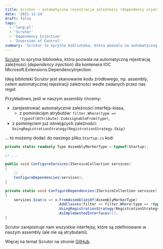 ```yaml
---
title: Scrutor — automatyczna rejestracja zależności (dependency injection)
date: '2021-11-14'
draft: false
tags:
  - 'lang:pl'
  - 'Scrutor'
  - 'Dependency Injection'
  - 'Inversion of Control'
summary: 'Scrutor to sprytna biblioteka, która pozwala na automatyczną rejestrację zależności (dependency injection) dla kontenera IOC Microsoft.Extensions.DependencyInjection.'
---
```


[Scrutor](https://github.com/khellang/Scrutor) to sprytna biblioteka, która pozwala na automatyczną rejestrację zależności (_dependency injection_) dla kontenera IOC Microsoft.Extensions.DependencyInjection.

Ideą biblioteki Scrutor jest skanowanie kodu źródłowego, np. assembly, celem automatycznej rejestracji zależności wedle zadanych przez nas reguł.

Przykładowo, jeśli w naszym assembly chcemy:

- zarejestrować automatycznie zależności interfejs-klasa,
  - z pominiecięm atrybutów: `filter.Where(type => !typeof(Attribute).IsAssignableFrom(type)`,
- z pominięciem już istniejących zależności: `UsingRegistrationStrategy(RegistrationStrategy.Skip)`

... to możemy dodać do naszego pliku `Startup.cs` kod:

```csharp
private static readonly Type AssemblyMarkerType = typeof(Startup);

// ...

public void ConfigureServices(IServiceCollection services)
{
    // ...
    ConfigureDependencies(services);
}

private static void ConfigureDependencies(IServiceCollection services)
{
    services.Scan(x => x.FromAssembliesOf(AssemblyMarkerType)
                        .AddClasses(filter => filter.Where(type => !typeof(Attribute).IsAssignableFrom(type)))
                        .UsingRegistrationStrategy(RegistrationStrategy.Skip)
                        .AsImplementedInterfaces());
}
```

Scrutor zarejestruje nam wszystkie interfejsy, które są zdefiniowane w naszym assembly (ale nie są atrybutami).

Więcej na temat Scrutor na stronie [GitHub](https://github.com/khellang/Scrutor).
